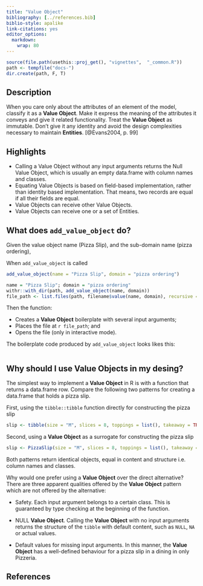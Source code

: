 ---
title: "Value Object"
bibliography: [../references.bib]
biblio-style: apalike
link-citations: yes
editor_options: 
  markdown: 
    wrap: 80
---

```{r, include = FALSE}
source(file.path(usethis::proj_get(), "vignettes",  "_common.R"))
path <- tempfile("docs-")
dir.create(path, F, T)
```

## Description

When you care only about the attributes of an element of the model, classify it
as a **Value Object**. Make it express the meaning of the attributes it conveys
and give it related functionality. Treat the **Value Object** as immutable.
Don't give it any identity and avoid the design complexities necessary to
maintain **Entities**. [@Evans2004, p. 99]

## Highlights

-   Calling a Value Object without any input arguments returns the Null Value
    Object, which is usually an empty data.frame with column names and classes.
-   Equating Value Objects is based on field-based implementation, rather than
    identity based implementation. That means, two records are equal if all
    their fields are equal.
-   Value Objects can receive other Value Objects.
-   Value Objects can receive one or a set of Entities.

## What does `add_value_object` do?

Given the value object name (Pizza Slip), and the sub-domain name (pizza
ordering),

When `add_value_object` is called

```{r, eval = FALSE, echo = TRUE}
add_value_object(name = "Pizza Slip", domain = "pizza ordering")
```

```{r, eval = TRUE, echo = FALSE}
name = "Pizza Slip"; domain = "pizza ordering"
withr::with_dir(path, add_value_object(name, domain))
file_path <- list.files(path, filename$value(name, domain), recursive = TRUE)
```

Then the function:

-   Creates a **Value Object** boilerplate with several input arguments;
-   Places the file at `r file_path`; and
-   Opens the file (only in interactive mode).

The boilerplate code produced by `add_value_object` looks likes this:

```{r code = readLines(fs::path(path, file_path)), eval=FALSE, echo=TRUE}
```

## Why should I use Value Objects in my desing?

The simplest way to implement a **Value Object** in R is with a function that
returns a data.frame row. Compare the following two patterns for creating a
data.frame that holds a pizza slip.

First, using the `tibble::tibble` function directly for constructing the pizza
slip

```{r, eval=FALSE, echo=TRUE}
slip <- tibble(size = "M", slices = 8, toppings = list(), takeaway = TRUE)
```

Second, using a **Value Object** as a surrogate for constructing the pizza slip

```{r, eval=FALSE, echo=TRUE}
slip <- PizzaSlip(size = "M", slices = 8, toppings = list(), takeaway = TRUE)
```

Both patterns return identical objects, equal in content and structure i.e.
column names and classes.

Why would one prefer using a **Value Object** over the direct alternative? There
are three apparent qualities offered by the **Value Object** pattern which are
not offered by the alternative:

-   Safety. Each input argument belongs to a certain class. This is guaranteed
    by type checking at the beginning of the function.

-   NULL **Value Object**. Calling the **Value Object** with no input arguments
    returns the structure of the `tibble` with default content, such as `NULL`,
    `NA` or actual values.

-   Default values for missing input arguments. In this manner, the **Value
    Object** has a well-defined behaviour for a pizza slip in a dining in only
    Pizzeria.

## References
